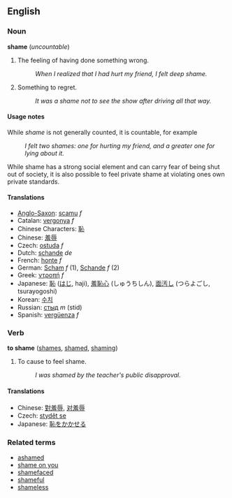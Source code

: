==English==
===Noun===
'''shame''' (''uncountable'')

# The feeling of having done something wrong.
#: ''When I realized that I had hurt my friend, I felt deep shame.''
# Something to regret.
#: ''It was a shame not to see the show after driving all that way.''

====Usage notes====
While ''shame'' is not generally counted, it is countable, for example
: ''I felt two shames: one for hurting my friend, and a greater one for lying about it.''
While shame has a strong social element and can carry fear of being shut out of society, it is also possible to feel private shame at violating ones own private standards.

====Translations====
*[[Anglo-Saxon]]: [[scamu]] ''f''
*Catalan: [[vergonya]] ''f''
*Chinese Characters: [[恥]]
*Chinese: [[羞辱]]
*Czech: [[ostuda]] ''f''
*Dutch: [[schande]] ''de''
*French: [[honte]] ''f''
*German: [[Scham]] ''f'' (1), [[Schande]] ''f'' (2)
*Greek: [[ντροπή]] ''f''
*Japanese: [[恥]] ([[はじ]], haji), [[羞恥心]] (しゅうちしん), [[面汚し]] (つらよごし, tsurayogoshi)
*Korean: [[수치]]
*Russian: [[стыд]] ''m'' (stid)
*Spanish: [[vergüenza]] ''f''

===Verb===
'''to shame''' ([[shames]], [[shamed]], [[shaming]])

# To cause to feel shame.
#: ''I was shamed by the teacher's public disapproval.''

====Translations====
*Chinese: [[對羞辱]], [[对羞辱]]
*Czech: [[stydět se]]
*Japanese: [[恥をかく|恥をかかせる]]

===Related terms===
*[[ashamed]]
*[[shame on you]]
*[[shamefaced]]
*[[shameful]]
*[[shameless]]